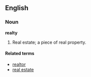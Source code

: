 ==English==
===Noun===
'''realty'''

#Real estate; a piece of real property.

====Related terms====
*[[realtor]]
*[[real estate]]
